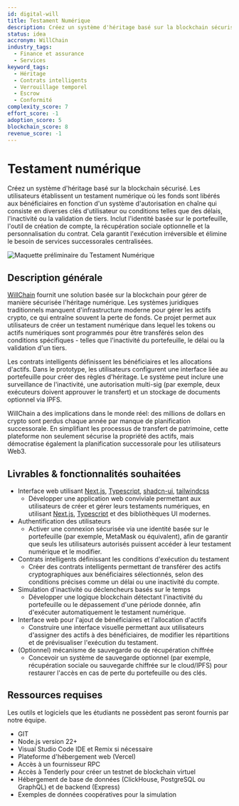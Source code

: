 ```yaml
---
id: digital-will
title: Testament Numérique
description: Créez un système d'héritage basé sur la blockchain sécurisé. Les utilisateurs établissent un testament numérique où les fonds sont libérés aux bénéficiaires en fonction d'un système d'autorisation en chaîne qui consiste en diverses clés d'utilisateur ou conditions telles que des délais, l'inactivité ou la validation de tiers. Inclut l'identité basée sur le portefeuille, l'outil de création de compte, la récupération sociale optionnelle et la personnalisation du contrat. Cela garantit l'exécution irréversible et élimine le besoin de services successorales centralisées.
status: idea
accronym: WillChain
industry_tags:
  - Finance et assurance
  - Services
keyword_tags:
  - Héritage
  - Contrats intelligents
  - Verrouillage temporel
  - Escrow
  - Conformité
complexity_score: 7
effort_score: -1
adoption_score: 5
blockchain_score: 8
revenue_score: -1
---
```


# Testament numérique

Créez un système d'héritage basé sur la blockchain sécurisé. Les utilisateurs établissent un testament numérique où les fonds sont libérés aux bénéficiaires en fonction d'un système d'autorisation en chaîne qui consiste en diverses clés d'utilisateur ou conditions telles que des délais, l'inactivité ou la validation de tiers. Inclut l'identité basée sur le portefeuille, l'outil de création de compte, la récupération sociale optionnelle et la personnalisation du contrat. Cela garantit l'exécution irréversible et élimine le besoin de services successorales centralisées.

![Maquette préliminaire du Testament Numérique](/images/project/digital-will.jpg)

## Description générale

[WillChain](https://willchain.monark.io) fournit une solution basée sur la blockchain pour gérer de manière sécurisée l'héritage numérique. Les systèmes juridiques traditionnels manquent d'infrastructure moderne pour gérer les actifs crypto, ce qui entraîne souvent la perte de fonds. Ce projet permet aux utilisateurs de créer un testament numérique dans lequel les tokens ou actifs numériques sont programmés pour être transférés selon des conditions spécifiques - telles que l'inactivité du portefeuille, le délai ou la validation d'un tiers.

Les contrats intelligents définissent les bénéficiaires et les allocations d'actifs. Dans le prototype, les utilisateurs configurent une interface liée au portefeuille pour créer des règles d'héritage. Le système peut inclure une surveillance de l'inactivité, une autorisation multi-sig (par exemple, deux exécuteurs doivent approuver le transfert) et un stockage de documents optionnel via IPFS.

WillChain a des implications dans le monde réel: des millions de dollars en crypto sont perdus chaque année par manque de planification successorale. En simplifiant les processus de transfert de patrimoine, cette plateforme non seulement sécurise la propriété des actifs, mais démocratise également la planification successorale pour les utilisateurs Web3.

## Livrables & fonctionnalités souhaitées

- Interface web utilisant [Next.js](https://nextjs.org/), [Typescript](https://www.typescriptlang.org/), [shadcn-ui](https://ui.shadcn.com/), [tailwindcss](https://tailwindcss.com/)  
   - Développer une application web conviviale permettant aux utilisateurs de créer et gérer leurs testaments numériques, en utilisant [Next.js](https://nextjs.org/), [Typescript](https://www.typescriptlang.org/) et des bibliothèques UI modernes.
- Authentification des utilisateurs  
   - Activer une connexion sécurisée via une identité basée sur le portefeuille (par exemple, MetaMask ou équivalent), afin de garantir que seuls les utilisateurs autorisés puissent accéder à leur testament numérique et le modifier.
- Contrats intelligents définissant les conditions d'exécution du testament  
   - Créer des contrats intelligents permettant de transférer des actifs cryptographiques aux bénéficiaires sélectionnés, selon des conditions précises comme un délai ou une inactivité du compte.
- Simulation d'inactivité ou déclencheurs basés sur le temps  
   - Développer une logique blockchain détectant l'inactivité du portefeuille ou le dépassement d'une période donnée, afin d'exécuter automatiquement le testament numérique.
- Interface web pour l'ajout de bénéficiaires et l'allocation d'actifs  
   - Construire une interface visuelle permettant aux utilisateurs d'assigner des actifs à des bénéficiaires, de modifier les répartitions et de prévisualiser l'exécution du testament.
- (Optionnel) mécanisme de sauvegarde ou de récupération chiffrée  
   - Concevoir un système de sauvegarde optionnel (par exemple, récupération sociale ou sauvegarde chiffrée sur le cloud/IPFS) pour restaurer l'accès en cas de perte du portefeuille ou des clés.


## Ressources requises

Les outils et logiciels que les étudiants ne possèdent pas seront fournis par notre équipe.

- GIT
- Node.js version 22+
- Visual Studio Code IDE et Remix si nécessaire
- Plateforme d'hébergement web (Vercel)
- Accès à un fournisseur RPC
- Accès à Tenderly pour créer un testnet de blockchain virtuel
- Hébergement de base de données (ClickHouse, PostgreSQL ou GraphQL) et de backend (Express)
- Exemples de données coopératives pour la simulation